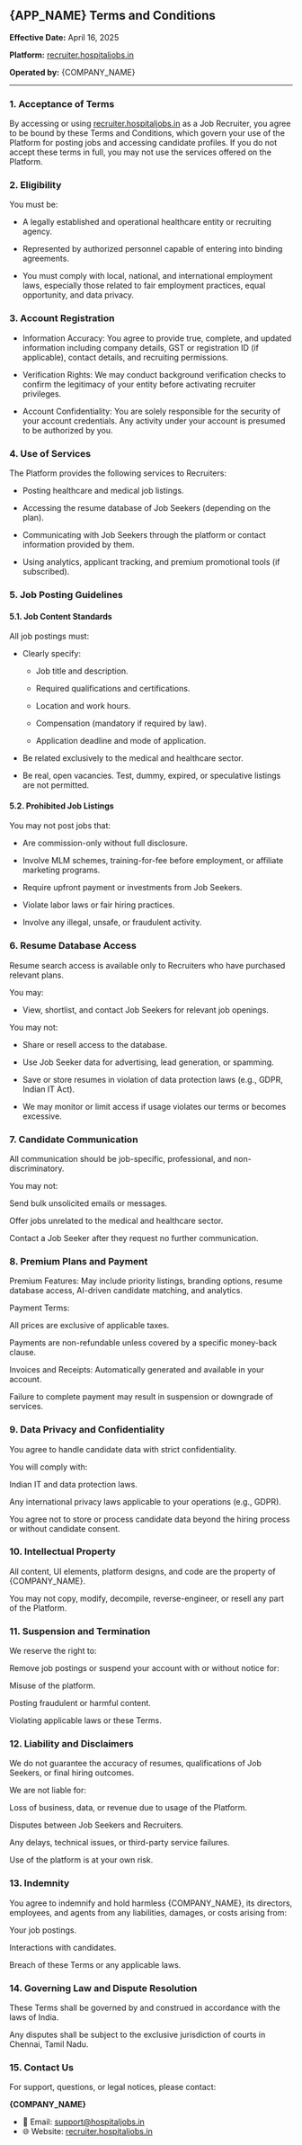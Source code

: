 
## {APP_NAME} Terms and Conditions
**Effective Date:** April 16, 2025

**Platform:** [recruiter.hospitaljobs.in](https://recruiter.hospitaljobs.in)

**Operated by:** {COMPANY_NAME}

------

### 1. Acceptance of Terms
By accessing or using [recruiter.hospitaljobs.in](https://recruiter.hospitaljobs.in) as a Job Recruiter, you agree to be bound by these Terms and Conditions, which govern your use of the Platform for posting jobs and accessing candidate profiles. If you do not accept these terms in full, you may not use the services offered on the Platform.

### 2. Eligibility
You must be:

- A legally established and operational healthcare entity or recruiting agency.

- Represented by authorized personnel capable of entering into binding agreements.

- You must comply with local, national, and international employment laws, especially those related to fair employment practices, equal opportunity, and data privacy.

### 3. Account Registration
- Information Accuracy: You agree to provide true, complete, and updated information including company details, GST or registration ID (if applicable), contact details, and recruiting permissions.

- Verification Rights: We may conduct background verification checks to confirm the legitimacy of your entity before activating recruiter privileges.

- Account Confidentiality: You are solely responsible for the security of your account credentials. Any activity under your account is presumed to be authorized by you.

### 4. Use of Services
The Platform provides the following services to Recruiters:

- Posting healthcare and medical job listings.

- Accessing the resume database of Job Seekers (depending on the plan).

- Communicating with Job Seekers through the platform or contact information provided by them.

- Using analytics, applicant tracking, and premium promotional tools (if subscribed).

### 5. Job Posting Guidelines
#### 5.1. Job Content Standards
All job postings must:

- Clearly specify:

    - Job title and description.

    - Required qualifications and certifications.

    - Location and work hours.

    - Compensation (mandatory if required by law).

    - Application deadline and mode of application.

- Be related exclusively to the medical and healthcare sector.

- Be real, open vacancies. Test, dummy, expired, or speculative listings are not permitted.

#### 5.2. Prohibited Job Listings
You may not post jobs that:

- Are commission-only without full disclosure.

- Involve MLM schemes, training-for-fee before employment, or affiliate marketing programs.

- Require upfront payment or investments from Job Seekers.

- Violate labor laws or fair hiring practices.

- Involve any illegal, unsafe, or fraudulent activity.

### 6. Resume Database Access
Resume search access is available only to Recruiters who have purchased relevant plans.

You may:

- View, shortlist, and contact Job Seekers for relevant job openings.

You may not:

- Share or resell access to the database.

- Use Job Seeker data for advertising, lead generation, or spamming.

- Save or store resumes in violation of data protection laws (e.g., GDPR, Indian IT Act).

- We may monitor or limit access if usage violates our terms or becomes excessive.

### 7. Candidate Communication
All communication should be job-specific, professional, and non-discriminatory.

You may not:

Send bulk unsolicited emails or messages.

Offer jobs unrelated to the medical and healthcare sector.

Contact a Job Seeker after they request no further communication.

### 8. Premium Plans and Payment
Premium Features: May include priority listings, branding options, resume database access, AI-driven candidate matching, and analytics.

Payment Terms:

All prices are exclusive of applicable taxes.

Payments are non-refundable unless covered by a specific money-back clause.

Invoices and Receipts: Automatically generated and available in your account.

Failure to complete payment may result in suspension or downgrade of services.

### 9. Data Privacy and Confidentiality
You agree to handle candidate data with strict confidentiality.

You will comply with:

Indian IT and data protection laws.

Any international privacy laws applicable to your operations (e.g., GDPR).

You agree not to store or process candidate data beyond the hiring process or without candidate consent.

### 10. Intellectual Property
All content, UI elements, platform designs, and code are the property of {COMPANY_NAME}.

You may not copy, modify, decompile, reverse-engineer, or resell any part of the Platform.

### 11. Suspension and Termination
We reserve the right to:

Remove job postings or suspend your account with or without notice for:

Misuse of the platform.

Posting fraudulent or harmful content.

Violating applicable laws or these Terms.

### 12. Liability and Disclaimers
We do not guarantee the accuracy of resumes, qualifications of Job Seekers, or final hiring outcomes.

We are not liable for:

Loss of business, data, or revenue due to usage of the Platform.

Disputes between Job Seekers and Recruiters.

Any delays, technical issues, or third-party service failures.

Use of the platform is at your own risk.

### 13. Indemnity
You agree to indemnify and hold harmless {COMPANY_NAME}, its directors, employees, and agents from any liabilities, damages, or costs arising from:

Your job postings.

Interactions with candidates.

Breach of these Terms or any applicable laws.

### 14. Governing Law and Dispute Resolution
These Terms shall be governed by and construed in accordance with the laws of India.

Any disputes shall be subject to the exclusive jurisdiction of courts in Chennai, Tamil Nadu.

### 15. Contact Us
For support, questions, or legal notices, please contact:

**{COMPANY_NAME}**
- 📧 Email: [support@hospitaljobs.in](mailto:support@hospitaljobs.in)
- 🌐 Website: [recruiter.hospitaljobs.in](https://recruiter.hospitaljobs.in)
